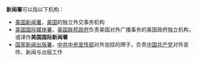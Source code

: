 '''新闻署'''可以指以下机构：

* [[美国新闻署|美国新闻署]]，[[美国|美国]]的独立外交事务机构
* [[美国国际媒体署|美国国际媒体署]]，[[美国联邦政府|美国联邦政府]]负责美国对外广播事务的美国政府独立机构，或译作'''美国国际新闻署'''
* [[国家新闻出版署|国家新闻出版署]]，[[中共中央宣传部|中共中央宣传部]]对外加挂的牌子，负责[[中国共产党|中国共产党]]对外宣传、新闻与出版工作

{{disambig|cat=三字消歧义}}